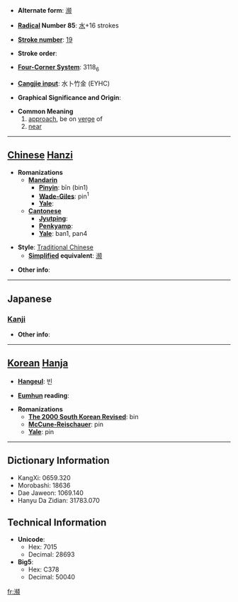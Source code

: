 * '''Alternate form''': [[濒]]

* '''[[Wiktionary:Chinese radical index| Radical]] Number 85''': [[Wiktionary:Chinese radical index 水|水]]+16 strokes

* '''[[Wiktionary:Chinese total strokes index|Stroke number]]''': [[Wiktionary:Chinese total strokes index 19|19]]

* '''Stroke order''': 

* '''[[Wiktionary:Chinese four corner index|Four-Corner System]]''': 3118<sub>6</sub>

* '''[[Wiktionary:Chinese Cangjie index|Cangjie input]]''': 水卜竹金 (EYHC)

* '''Graphical Significance and Origin''': 

* '''Common Meaning'''
*# [[approach]], be on [[verge]] of
*# [[near]]


----

== [[Chinese]] [[Hanzi]] ==

* '''Romanizations'''
** '''[[Mandarin]]'''
*** '''[[Pinyin]]''': bīn (bin1)
*** '''[[Wade-Giles]]''': pin<sup>1</sup>
*** '''[[Yale]]''': 
** '''[[Cantonese]]'''
*** '''[[Jyutping]]''':
*** '''[[Penkyamp]]''': 
*** '''[[Yale]]''': ban1, pan4

* '''Style''': [[Traditional Chinese]] 
** '''[[Simplified Chinese|Simplified]] equivalent''': [[濒]]

* '''Other info''': 

----

==Japanese==
===[[Kanji]]===
{{kanji|on readings=[[ひん]] (hin)|kun readings=[[しきりに]] (shikirini), [[ほとり]] (hotori)}}

* '''Other info''':  

----

== [[Korean]] [[Hanja]] ==

* '''[[Hangeul]]''': 빈

* '''[[Eumhun]] reading''': 

* '''Romanizations'''
** '''[[The 2000 South Korean Revised Romanization|The 2000 South Korean Revised]]''': bin
** '''[[McCune-Reischauer]]''': pin
** '''[[Yale]]''': pin

----

== Dictionary Information ==

* KangXi: 0659.320
* Morobashi: 18636
* Dae Jaweon: 1069.140
* Hanyu Da Zidian: 31783.070

== Technical Information ==

* '''Unicode''':
** Hex: 7015
** Decimal: 28693
* '''Big5''':
** Hex: C378
** Decimal: 50040

[[fr:瀕]]